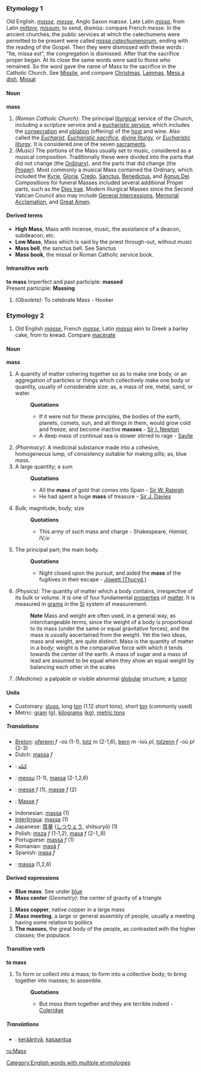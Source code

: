 ===Etymology 1===
Old English. ''[[masse]]'', ''[[messe]]'', Anglo Saxon ''mæsse''. Late Latin ''[[missa]]'', from Latin ''[[mittere]]'', ''[[missum]]'', to send, dismiss: compare French ''messe''. 
In the ancient churches, the public services at which the catechumens were permitted to be present were called ''[[missa catechumenorum]]'', ending with the reading of the Gospel. Then they were dismissed with these words : "Ite, missa est", the congregation is dismissed. After that the sacrifice proper began. At its close the same words were said to those who remained. So the word gave the name of Mass to the sacrifice in the Catholic Church. See [[Missile]], and compare [[Christmas]], [[Lammas]], [[Mess a dish]], [[Missal]]

====Noun====
'''mass'''
#''(Roman Catholic Church):'' The principal [[liturgical]] service of the Church, including a scripture service and a [[eucharistic service]], which includes the [[consecration]] and [[oblation]] (offering) of the [[host]] and wine.  Also called the ''[[Eucharist]]'', ''[[Eucharistic sacrifice]]'', [[divine liturgy]], or ''[[Eucharistic]] [[liturgy]]''. It is considered one of the seven [[sacrament]]s.
#''(Music)'' The portions of the Mass usually set to music, considered as a musical composition.  Traditionally these were divided into the parts that did not change (the [[Ordinary]]), and the parts that did change (the [[Proper]]).  Most commonly a musical Mass contained the Ordinary, which included the [[Kyrie]], [[Gloria]], [[Credo]], [[Sanctus]], [[Benedictus]], and [[Agnus Dei]].  Compositions for funeral Masses included several additional Proper parts, such as the [[Dies Irae]].  Modern liturgical Masses since the Second Vatican Council also may include [[General Intercessions]], [[Memorial Acclamation]], and [[Great Amen]].

====Derived terms====
*'''High Mass''', Mass with incense, music, the assistance of a deacon, subdeacon, etc.
*'''Low Mass''', Mass which is said by the priest through-out, without music
*'''Mass bell''', the sanctus bell. See Sanctus
*'''Mass book''', the missal or Roman Catholic service book.

====Intransitive verb====
'''to mass'''
Imperfect and past participle: '''massed'''<br>
Present participle: '''Massing'''
#''(Obsolete):'' To celebrate Mass - Hooker

===Etymology 2===
#Old English ''[[masse]]'', French ''[[masse]]'', Latin ''[[massa]]'' akin to Greek a barley cake, from to knead. Compare [[macerate]]

====Noun====
'''mass'''
#A quantity of matter cohering together so as to make one body, or an aggregation of particles or things which collectively make one body or quantity, usually of considerable size; as, a mass of ore, metal, sand, or water.
#:'''Quotations'''
#:*If it were not for these principles, the bodies of the earth, planets, comets, sun, and all things in them, would grow cold and freeze, and become inactive '''masses''' - [[Sir I. Newton]]
#:*A deep mass of continual sea is slower stirred to rage - [[Savile]]
#''(Pharmacy):'' A medicinal substance made into a cohesive, homogeneous lump, of consistency suitable for making pills; as, blue mass.
#A large quantity; a sum
#:'''Quotations'''
#:*All the '''mass''' of gold that comes into Spain - [[Sir W. Raleigh]]
#:*He had spent a huge '''mass''' of treasure - [[Sir J. Davies]]
#Bulk; magnitude; body; size
#:'''Quotations'''
#:*This army of such mass and charge - Shakespeare, ''Hamlet, IV,iv''
#The principal part; the main body.
#:'''Quotations'''
#:*Night closed upon the pursuit, and aided the '''mass''' of the fugitives in their escape -  [[Jowett (Thucyd.)]]
#''(Physics):'' The quantity of matter which a body contains, irrespective of its bulk or volume.  It is one of four fundamental [[property|properties]] of [[matter]]. It is measured in [[gram]]s in the [[SI]] system of measurement.    
#:'''Note''' Mass and weight are often used, in a general way, as interchangeable terms, since the weight of a body is proportional to its mass (under the same or equal gravitative forces), and the mass is usually ascertained from the weight. Yet the two ideas, mass and weight, are quite distinct. Mass is the quantity of matter in a body; weight is the comparative force with which it tends towards the center of the earth. A mass of sugar and a mass of lead are assumed to be equal when they show an equal weight by balancing each other in the scales
#''(Medicine):'' a palpable or visible abnormal [[globular]] structure; a [[tumor]]

====Units====
*Customary: [[slug]]s, long [[ton]] (1.12 short tons), short [[ton]] (commonly used)
*Metric: [[gram]] (g), [[kilogram]]s ([[kg]]), [[metric ton]]s

=====Translations=====
*[[Breton]]: [[oferenn]] ''f'' -où (1-1), [[tolz]] ''m'' (2-1,6), [[bern]] ''m'' -ioù ''pl'', [[tolzenn]] ''f'' -où ''pl'' (2-3)
*Dutch: [[massa]] ''f''
*{{ar}}: [[كتلة]]
*{{fi}}: [[messu]] (1-1), [[massa]] (2-1,2,6)
*{{fr}}: [[messe]] ''f'' (1), [[masse]] ''f'' (2)
*{{de}}: [[Masse]] ''f''
*Indonesian: [[massa]] (1)
*[[Interlingua]]: [[massa]] (1)
*Japanese: [[質量]] ([[しつりょう]], shitsuryō) (1)
*Polish: [[msza]] ''f'' (1-1,2), [[masa]] ''f'' (2-1,,6)
*Portuguese: [[massa]] ''f'' (1)
*Romanian: [[masă]] ''f''
*Spanish: [[masa]] ''f''
*{{sv}}: [[massa]] (1,2,6)

====Derived expressions====
*'''Blue mass'''. See under [[blue]]
*'''Mass center''' ''(Geometry):'' the center of gravity of a triangle
#'''Mass copper''', native copper in a large mass
#'''Mass meeting''', a large or general assembly of people, usually a meeting having some relation to politics
#'''The masses''', the great body of the people, as contrasted with the higher classes; the populace.

====Transitive verb====
'''to mass'''
#To form or collect into a mass; to form into a collective body; to bring together into masses; to assemble.
#:'''Quotations'''
#:*But ''mass'' them together and they are terrible indeed - [[Coleridge]]

=====Translations=====
*{{fi}}: [[kerääntyä]], [[kasaantua]]

[[Category:English words with multiple etymologies]]

[[ru:Mass]]